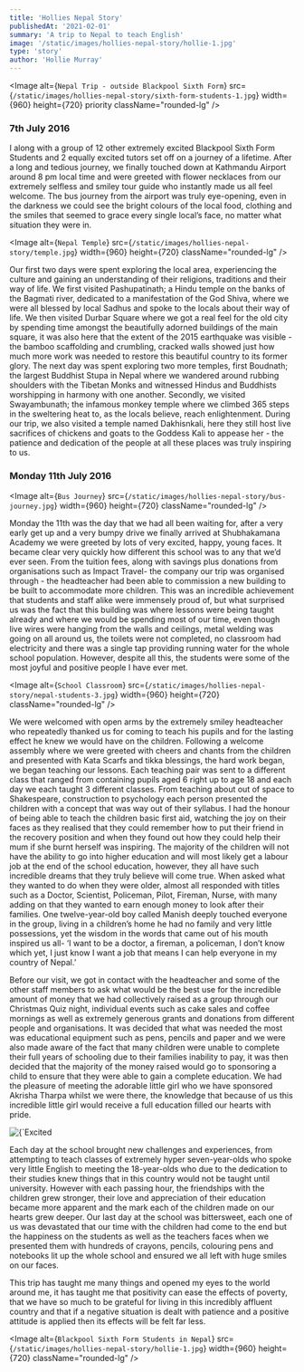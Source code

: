 ```yaml
---
title: 'Hollies Nepal Story'
publishedAt: '2021-02-01'
summary: 'A trip to Nepal to teach English'
image: '/static/images/hollies-nepal-story/hollie-1.jpg'
type: 'story'
author: 'Hollie Murray'
---
```


<Image
  alt={`Nepal Trip - outside Blackpool Sixth Form`}
  src={`/static/images/hollies-nepal-story/sixth-form-students-1.jpg`}
  width={960}
  height={720}
  priority
  className="rounded-lg"
/>

### 7th July 2016

I along with a group of 12 other extremely excited Blackpool Sixth Form Students and 2 equally excited tutors set off on a journey of a lifetime. After a long and tedious journey, we finally touched down at Kathmandu Airport around 8 pm local time and were greeted with flower necklaces from our extremely selfless and smiley tour guide who instantly made us all feel welcome. The bus journey from the airport was truly eye-opening, even in the darkness we could see the bright colours of the local food, clothing and the smiles that seemed to grace every single local’s face, no matter what situation they were in.

<Image
  alt={`Nepal Temple`}
  src={`/static/images/hollies-nepal-story/temple.jpg`}
  width={960}
  height={720}
  className="rounded-lg"
/>

Our first two days were spent exploring the local area, experiencing the culture and gaining an understanding of their religions, traditions and their way of life. We first visited Pashupatinath; a Hindu temple on the banks of the Bagmati river, dedicated to a manifestation of the God Shiva, where we were all blessed by local Sadhus and spoke to the locals about their way of life. We then visited Durbar Square where we got a real feel for the old city by spending time amongst the beautifully adorned buildings of the main square, it was also here that the extent of the 2015 earthquake was visible - the bamboo scaffolding and crumbling, cracked walls showed just how much more work was needed to restore this beautiful country to its former glory. The next day was spent exploring two more temples, first Boudnath; the largest Buddhist Stupa in Nepal where we wandered around rubbing shoulders with the Tibetan Monks and witnessed Hindus and Buddhists worshipping in harmony with one another. Secondly, we visited Swayambunath; the infamous monkey temple where we climbed 365 steps in the sweltering heat to, as the locals believe, reach enlightenment. During our trip, we also visited a temple named Dakhisnkali, here they still host live sacrifices of chickens and goats to the Goddess Kali to appease her - the patience
and dedication of the people at all these places was truly inspiring to us.

### Monday 11th July 2016

<Image
  alt={`Bus Journey`}
  src={`/static/images/hollies-nepal-story/bus-journey.jpg`}
  width={960}
  height={720}
  className="rounded-lg"
/>

Monday the 11th was the day that we had all been waiting for, after a very early get up and a very bumpy drive we finally arrived at Shubhakamana Academy we were greeted by lots of very excited, happy, young faces. It became clear very quickly how different this school was to any that we’d ever seen. From the tuition fees, along with savings plus donations from organisations such as Impact Travel- the company our trip was organised through - the headteacher had been able to commission a new building to be built to accommodate more children. This was an incredible achievement that students and staff alike were immensely proud of, but what surprised us was the fact that this building was where lessons were being taught already and where we would be spending most of our time, even though live wires were hanging from the walls and ceilings, metal welding was going on all around us, the toilets were not completed, no classroom had electricity and there was a single tap providing running water for the whole school population. However, despite all this, the students were some of the most joyful and positive people I have ever met.

<Image
  alt={`School Classroom`}
  src={`/static/images/hollies-nepal-story/nepal-students-3.jpg`}
  width={960}
  height={720}
  className="rounded-lg"
/>

We were welcomed with open arms by the extremely smiley headteacher who repeatedly thanked us for coming to teach his pupils and for the lasting effect he knew we would have on the children. Following a welcome assembly where we were greeted with cheers and chants from the children and presented with Kata Scarfs and tikka blessings, the hard work began, we began teaching our lessons. Each teaching pair was sent to a different class that ranged from containing pupils aged 6 right up to age 18 and each day we each taught 3 different classes. From teaching about out of space to Shakespeare, construction to psychology each person presented the children with a concept that was way out of their syllabus. I had the honour of being able to teach the children basic first aid, watching the joy on their faces as they realised that they could remember how to put their friend in the recovery position and when they found out how they could help their mum if she burnt herself was inspiring. The majority of the children will not have the ability to go into higher education and will most likely get a labour job at the end of the school education, however, they all have such incredible dreams that they truly believe will come true. When asked what they wanted to do when they were older, almost all responded with titles such as a Doctor, Scientist, Policeman, Pilot, Fireman, Nurse, with many adding on that they wanted to earn enough money to look after their families. One twelve-year-old boy called Manish deeply touched everyone in the group, living in a children’s home he had no family and very little possessions, yet the wisdom in the words that came out of his mouth inspired us all- ‘I want to be a doctor, a fireman, a policeman, I don’t know which yet, I just know I want a job that means I can help everyone in my country of Nepal.’

Before our visit, we got in contact with the headteacher and some of the other staff members to ask what would be the best use for the incredible amount of money that we had collectively raised as a group through our Christmas Quiz night, individual events such as cake sales and coffee mornings as well as extremely generous grants and donations from different people and organisations. It was decided that what was needed the most was educational equipment such as pens, pencils and paper and we were also made aware of the fact that many children were unable to complete their full years of schooling due to their families inability to pay, it was then decided that the majority of the money raised would go to sponsoring a child to ensure that they were able to gain a complete education. We had the pleasure of meeting the adorable little girl who we have sponsored Akrisha Tharpa whilst we were there, the knowledge that because of us this incredible little girl would receive a full education filled our hearts with pride.

<div className="flex justify-center">
  <Image
    alt={`Excited School Students`}
    src={`/static/images/hollies-nepal-story/nepal-students-4.jpg`}
    width={720}
    height={960}
    className="rounded-lg"
  />
</div>

Each day at the school brought new challenges and experiences, from attempting to teach classes of extremely hyper seven-year-olds who spoke very little English to meeting the 18-year-olds who due to the dedication to their studies knew things that in this country would not be taught until university. However with each passing hour, the friendships with the children grew stronger, their love and appreciation of their education became more apparent and the mark each of the children made on our hearts grew deeper. Our last day at the school was bittersweet, each one of us was devastated that our time with the children had come to the end but the happiness on the students as well as the teachers faces when we presented them with hundreds of crayons, pencils, colouring pens and notebooks lit up the whole school and ensured we all left with huge smiles on our faces.

This trip has taught me many things and opened my eyes to the world around me, it has taught me that positivity can ease the effects of poverty, that we have so much to be grateful for living in this incredibly affluent country and that if a negative situation is dealt with patience and a positive attitude is applied then its effects will be felt far less.

<Image
  alt={`Blackpool Sixth Form Students in Nepal`}
  src={`/static/images/hollies-nepal-story/hollie-1.jpg`}
  width={960}
  height={720}
  className="rounded-lg"
/>
